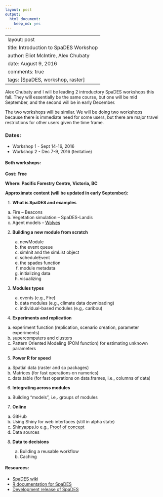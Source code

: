```yaml
---
layout: post
output:
  html_document:
    keep_md: yes
---
```

---
layout: post
title: Introduction to SpaDES Workshop
author: Eliot McIntire, Alex Chubaty
date: August 9, 2016
comments: true
tags: [SpaDES, workshop, raster]
---

Alex Chubaty and I will be leading 2 introductory SpaDES workshops this fall. They will essentially be the same course, but one will be mid September, and the second will be in early December. 

The two workshops will be similar. We will be doing two workshops because there is immediate need for some users, but there are major travel restrictions for other users given the time frame.

### Dates: 

- Workshop 1 - Sept 14-16, 2016
- Workshop 2 - Dec 7-9, 2016 (tentative)

#### Both workshops:

**Cost: Free**

**Where: Pacific Forestry Centre, Victoria, BC**

**Approximate content (will be updated in early September):**

1.	**What is SpaDES and examples**

  a.	Fire – Beacons  
  b.	Vegetation simulation – SpaDES-Landis  
  c.	Agent models – [Wolves](http://htmlpreview.github.io/?https://github.com/PredictiveEcology/SpaDES-modules/blob/master/modules/wolfAlps/wolfAlps.html)  

2.	**Building a new module from scratch**  
    a. newModule  
    b. the event queue  
    c. simInit and the simList object  
    d. scheduleEvent  
    e. the spades function  
    f. module metadata  
    g. initializing data  
    h. visualizing  
  
3.	**Modules types**  

    a. events (e.g., Fire)  
    b. data modules (e.g., climate data downloading)  
    c. individual-based modules (e.g,. caribou)  

4.	**Experiments and replication**  

  a.	experiment function (replication, scenario creation, parameter experiments)  
  b.	supercomputers and clusters  
  c.	Pattern Oriented Modeling (POM function) for estimating unknown parameters  

5.	**Power R for speed**

  a.	Spatial data (raster and sp packages)  
  b.	Matrices  (for fast operations on numerics)  
  c.	data.table (for fast operations on data.frames, i.e., columns of data)  

6.	**Integrating across modules**

  a.	Building “models”, i.e,. groups of modules

7.	**Online**

  a.	GitHub  
  b.	Using Shiny for web interfaces (still in alpha state)  
  c.	Shinyapps.io e.g., [Proof of concept](https://spades.shinyapps.io/ForestChange_ProofOfConcept/)  
  d.	Data sources  

8.	**Data to decisions**

    a.	Building a reusable workflow
    b.	Caching
    
#### Resources:

- [SpaDES wiki](https://github.com/PredictiveEcology/SpaDES/wiki)
- [R documentation for SpaDES](http://www.rdocumentation.org/packages/SpaDES/versions/1.2.0)
- [Development release of SpaDES](https://github.com/PredictiveEcology/SpaDES/tree/development)
